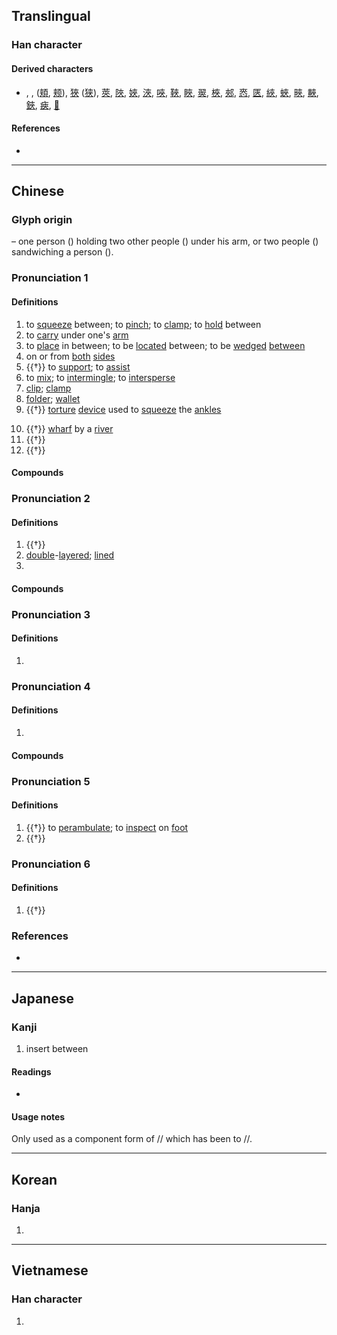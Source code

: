{{also|夹|㚒|來}}
{{character info/new}}

==Translingual==
<!-- Note: Not simplified to 夹 in Japanese -->

===Han character===
{{Han char|rn=37|rad=大|as=04|sn=7|four=40038|canj=KOO|ids=⿻大从}}

====Derived characters====
* {{l|mul|俠}}, {{l|mul|挾}}, {{l|mul|頰}} ([[頬]], [[颊]]), [[狹]] ([[狭]]), [[莢]], [[陜]], [[㛍]], [[浹]], [[唊]], [[䩡]], [[䀹]], [[翜]], [[梜]], [[郟]], [[㤲]], [[匧]], [[綊]], [[蛺]], [[㽠]], [[䵌]], [[鋏]], [[㾜]], [[𠩘]]

====References====
* {{Han ref|kx=0250.100|dkj=05867|dj=0509.200|hdz=10529.180|uh=593E|ud=22846|bh=A7A8|bd=42920}}

----

==Chinese==
{{zh-forms|s=夹}}

===Glyph origin===
{{Han etym}}
{{liushu|ic}} – one person ({{zh-l|*大}}) holding two other people ({{zh-l|*人}}) under his arm, or two people ({{zh-l|*人}}) sandwiching a person ({{zh-l|*大}}).

===Pronunciation 1===
{{zh-pron
|m=夾
|m-s=
|c=gaap3,gap3,gip6,gep6,gaap3-2,gip6-2,gep6-2
|c_note=gaap3-2, gip6-2, gep6-2 - “clip; folder”
|c-t=
|g=
|h=pfs=
|j=
|md=
|mn=kap/kiap/giap/kah/xm,tp,kh,tn,tc,yl,mg:ngeh/xm,km:ngoeh/qz,lk,hc:goeh/zz:ngeeh/sx:gereh/xm,tw:nge̍h/qz:goe̍h/zz:nge̍eh
|mn_note=kap - literary; kiap/giap, kah - vernacular; ngeh/ngoeh/goeh/ngeeh/gereh - vernacular (“to clamp; clamp”); nge̍h/goe̍h/ngeeh/nge̍eh - vernacular (“to squeeze between”)
|mn-t=giab8/goih8
|mn-t_note=giab8 - literary; goih8 - vernacular
|w=
|x=
|mc=y
|oc=y
|cat=v,n,adv
}}

====Definitions====
{{zh-hanzi}}

# to [[squeeze]] between; to [[pinch]]; to [[clamp]]; to [[hold]] between
# to [[carry]] under one's [[arm]]
# to [[place]] in between; to be [[locate]]d between; to be [[wedge]]d [[between]]
# on or from [[both]] [[side]]s
# {{†}} to [[support]]; to [[assist]]
# to [[mix]]; to [[intermingle]]; to [[intersperse]]
# [[clip]]; [[clamp]]
# [[folder]]; [[wallet]]
# {{†}} [[torture]] [[device]] used to [[squeeze]] the [[ankle]]s
#: {{zh-syn|夾棍}}
# {{†}} [[wharf]] by a [[river]]
# {{†}} {{zh-short|夾室}}
# {{†}} {{zh-short|夾鐘}}

====Compounds====
{{zh-der|夾攻|夾克|內外夾攻|夾岸|夾板|夾被摩痛|夾道歡迎|夾具|夾腦風|三夾板|夾棍|夾層屋|夾纈|夾室|夾和|夾腦|夾屁股|夾布子|夾注|報夾|夾輔|夾注號|夾肝|左右夾攻|二夾脖子|夾剪艙|夾路|夾單|夾背心子|夾心餅乾|夾彩塑|夾角|夾著尾巴|夾縫|夾磨|夾界|夾殺|夾槍帶棒|夾板船|夾杖|夾擊|夾帶|夾帳|夾層|夾子|夾壁|夾七夾八|夾緊|夾雜|剪票夾|夾道|夾剪|夾餡兒|打夾帳|火夾|檔案夾|欺瞞夾帳|活頁夾|皮夾兒|皮夾|皮夾子|書夾|領帶夾|竹夾膝|髮夾|首尾夾攻|胡桃夾子|萬字夾|夾河|河夾}}

===Pronunciation 2===
{{zh-pron
|m=jiá
|c=gaap3
|mn-t=goih4
|cat=a
}}

====Definitions====
{{zh-hanzi}}

# {{†}} {{zh-alt-form|鋏|[[hilt]] of a [[sword]]}}
# [[double]]-[[layered]]; [[lined]]
# {{surname|lang=zh}}

====Compounds====
{{zh-der|夾襖|夾被|夾衣|夾袍}}

===Pronunciation 3===
{{zh-pron
|m=gā,jiá,1nb=standard in Mainland,2nb=standard in Taiwan
|c=gaap3,gaak3
|mn-t=goih8
|cat=
}}

====Definitions====
{{zh-hanzi}}

# {{zh-only|夾肢窩}}

===Pronunciation 4===
{{zh-pron
|m=jiā,jiá,jià,1nb=standard in Mainland,2nb=standard in Taiwan,3nb=variant in Taiwan
|c=gaap3
|cat=
}}

====Definitions====
{{zh-hanzi}}

# {{zh-only|夾竹桃||夾生}}

====Compounds====
{{zh-der|夾竹桃|夾生|夾生飯|做夾生飯|煮夾生飯}}

===Pronunciation 5===
{{zh-pron
|m=xié
|c=hip3
|cat=v
}}

====Definitions====
{{zh-hanzi}}

# {{†}} to [[perambulate]]; to [[inspect]] on [[foot]]
# {{†}} {{zh-alt-form|挾|to [[seize]]}}

===Pronunciation 6===
{{zh-pron
|m=xiá
|cat=a
}}

====Definitions====
{{zh-hanzi}}

# {{†}} {{zh-alt-form|狹|[[narrow]]}}

===References===
* {{thcwd|3039}}

{{zh-cat|Elementary}}

----

==Japanese==

===Kanji===
{{ja-kanji|grade=|rs=大04}} <!-- Note: This character is not simplified to 夹 in Japanese -->

# insert between

====Readings====
* {{ja-readings|on=[[こう]] (kō), [[きょう]] (kyō)|kun=[[はさむ]] (hasamu)}}

====Usage notes====
Only used as a component form of {{l|ja|挾}}/{{l|ja|狹}}/{{l|ja|峽}} which has been {{w|Shinjitai|simplified}} to {{l|ja|挟}}/{{l|ja|狭}}/{{l|ja|峡}}.

----

==Korean==

===Hanja===
{{ko-hanja|hangeul=협|rv=hyeop|mr=hyŏp}}

# {{defn|lang=ko|sort=大04}}

----

==Vietnamese==

===Han character===
{{vi-hantu|[[giáp]], [[xáp]], [[ghép]], [[kép]]|rs=大04}}

# {{defn|lang=vi|sort=大04}}